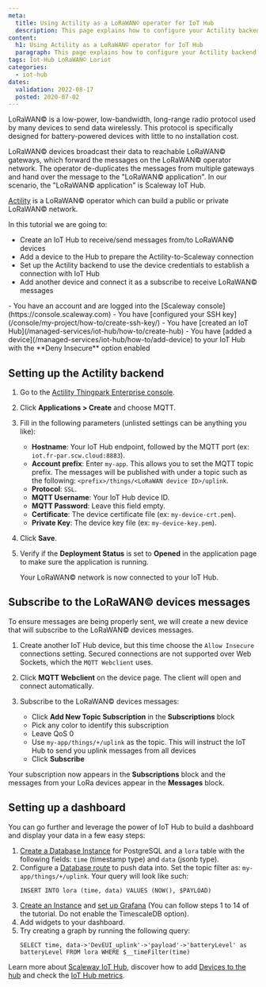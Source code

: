 ```yaml
---
meta:
  title: Using Actility as a LoRaWAN© operator for IoT Hub
  description: This page explains how to configure your Actility backend to have your LoRaWAN devices send messages to IoT Hub
content:
  h1: Using Actility as a LoRaWAN© operator for IoT Hub
  paragraph: This page explains how to configure your Actility backend to have your LoRaWAN devices send messages to IoT Hub
tags: Iot-Hub LoRaWAN© Loriot
categories:
  - iot-hub
dates:
  validation: 2022-08-17
  posted: 2020-07-02
---
```


LoRaWAN© is a low-power, low-bandwidth, long-range radio protocol used by many devices to send data wirelessly. This protocol is specifically designed for battery-powered devices with little to no installation cost.

LoRaWAN© devices broadcast their data to reachable LoRaWAN© gateways, which forward the messages on the LoRaWAN© operator network. The operator de-duplicates the messages from multiple gateways and hand over the message to the "LoRaWAN© application". In our scenario, the "LoRaWAN© application" is Scaleway IoT Hub.

[Actility](https://www.actility.com) is a LoRaWAN© operator which can build a public or private LoRaWAN© network.

In this tutorial we are going to:

- Create an IoT Hub to receive/send messages from/to LoRaWAN© devices
- Add a device to the Hub to prepare the Actility-to-Scaleway connection
- Set up the Actility backend to use the device credentials to establish a connection with IoT Hub
- Add another device and connect it as a subscribe to receive LoRaWAN© messages

<Macro id="iam-requirements" />
 
<Message type="requirement">
  - You have an account and are logged into the [Scaleway console](https://console.scaleway.com)
  - You have [configured your SSH key](/console/my-project/how-to/create-ssh-key/)
  - You have [created an IoT Hub](/managed-services/iot-hub/how-to/create-hub)
  - You have [added a device](/managed-services/iot-hub/how-to/add-device) to your IoT Hub with the **Deny Insecure** option enabled 
</Message>

## Setting up the Actility backend

1. Go to the [Actility Thingpark Enterprise console](https://community.thingpark.io/).
2. Click **Applications > Create** and choose MQTT.
3. Fill in the following parameters (unlisted settings can be anything you like):
    - **Hostname**: Your IoT Hub endpoint, followed by the MQTT port (ex: `iot.fr-par.scw.cloud:8883`).
    - **Account prefix**: Enter `my-app`. This allows you to set the MQTT topic prefix. The messages will be published with under a topic such as the following: `<prefix>/things/<LoRaWAN device ID>/uplink`. 
    - **Protocol**: `SSL`.
    - **MQTT Username**: Your IoT Hub device ID.
    - **MQTT Password**: Leave this field empty.
    - **Certificate**: The device certificate file (ex: `my-device-crt.pem`).
    - **Private Key**: The device key file (ex: `my-device-key.pem`).
4. Click **Save**.
5. Verify if the **Deployment Status** is set to **Opened** in the application page to make sure the application is running. 

    Your LoRaWAN© network is now connected to your IoT Hub.

## Subscribe to the LoRaWAN© devices messages

To ensure messages are being properly sent, we will create a new device that will subscribe to the LoRaWAN© devices messages.

1. Create another IoT Hub device, but this time choose the `Allow Insecure` connections setting. Secured connections are not supported over Web Sockets, which the `MQTT Webclient` uses.
2. Click **MQTT Webclient** on the device page. The client will open and connect automatically.
    <Lightbox src="scaleway-mqtt_webclient.webp" alt="" />
3. Subscribe to the LoRaWAN© devices messages:
    - Click **Add New Topic Subscription** in the **Subscriptions** block
    - Pick any color to identify this subscription
    - Leave QoS 0
    - Use `my-app/things/+/uplink` as the topic. This will instruct the IoT Hub to send you uplink messages from all devices
    - Click **Subscribe**

    <Lightbox src="scaleway-mqtt_webclient_2.webp" alt="" />

Your subscription now appears in the **Subscriptions** block and the messages from your LoRa devices appear in the **Messages** block.

## Setting up a dashboard

You can go further and leverage the power of IoT Hub to build a dashboard and display your data in a few easy steps:

1. [Create a Database Instance](/managed-databases/postgresql-and-mysql/how-to/create-a-database/) for PostgreSQL and a `lora` table with the following fields: `time` (timestamp type) and `data` (jsonb type).
2. Configure a [Database route](/managed-services/iot-hub/api-cli/cli-db-tips-tricks) to push data into. Set the topic filter as: `my-app/things/+/uplink`. Your query will look like such: 
    ```
    INSERT INTO lora (time, data) VALUES (NOW(), $PAYLOAD)
    ``` 
3. [Create an Instance](/compute/instances/how-to/create-an-instance) and [set up Grafana](/tutorials/visualize-timeseries-data-timescaledb-grafana) (You can follow steps 1 to 14 of the tutorial. Do not enable the TimescaleDB option).
4. Add widgets to your dashboard. 
5. Try creating a graph by running the following query:
    ```
    SELECT time, data->'DevEUI_uplink'->'payload'->'batteryLevel' as batteryLevel FROM lora WHERE $__timeFilter(time)
    ```

<Lightbox src="scaleway-iothub_howto_actility_grafana.webp" alt="" />

Learn more about [Scaleway IoT Hub](/managed-services/iot-hub/concepts), discover how to add [Devices to the hub](/managed-services/iot-hub/how-to/add-device) and check the [IoT Hub metrics](/managed-services/iot-hub/how-to/view-metrics).

